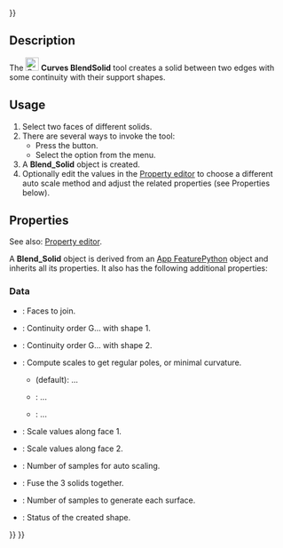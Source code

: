 <languages/>
{{UnfinishedDocu{{#translation:}}}}
<translate>

<!--T:1-->
{{Docnav
|[[Curves_BlendSurf2|BlendSurface]]
|[[Curves_FlattenFace|FlattenFace]]
|[[Curves_Workbench|Curves]]
|IconL=Curves_BlendSurf2.svg
|IconR=Curves_FlattenFace.svg
|IconC=Curves_workbench_icon.svg
}}

<!--T:2-->
{{GuiCommand
|Name=Curves BlendSolid
|MenuLocation=Surfaces → BlendSolid
|Workbenches=[[Curves_Workbench|Curves]]
}}

==Description== <!--T:3-->

<!--T:4-->
The [[Image:Curves_BlendSolid.svg|24px]] '''Curves BlendSolid''' tool creates a solid between two edges with some continuity with their support shapes.

==Usage== <!--T:5-->

<!--T:6-->
# Select two faces of different solids.
# There are several ways to invoke the tool:
#* Press the {{Button|[[Image:Curves_BlendSolid.svg|16px]] [[Curves_BlendSolid|BlendSolid]]}} button.
#* Select the {{MenuCommand|Surfaces → [[Image:Curves_BlendSolid.svg|16px]] BlendSolid}} option from the menu.
# A '''Blend_Solid''' object is created.
# Optionally edit the values in the [[Property_editor|Property editor]] to choose a different auto scale method and adjust the related properties (see Properties below).

==Properties== <!--T:7-->

<!--T:8-->
See also: [[Property_editor|Property editor]].

<!--T:9-->
A '''Blend_Solid''' object is derived from an [[App_FeaturePython|App FeaturePython]] object and inherits all its properties. It also has the following additional properties:

===Data=== <!--T:10-->

<!--T:11-->
{{TitleProperty|Base}}

<!--T:12-->
* {{PropertyData|Sources|LinkSubList}}: Faces to join.

<!--T:13-->
{{TitleProperty|Continuity}}

<!--T:14-->
* {{PropertyData|Continuity1|Integer}}: Continuity order G... with shape 1.
* {{PropertyData|Continuity2|Integer}}: Continuity order G... with shape 2.

<!--T:15-->
{{TitleProperty|Scale}}

<!--T:16-->
* {{PropertyData|Auto Scale|Enumeration}}: Compute scales to get regular poles, or minimal curvature.
** {{Value|RegularPoles}} (default): ...
** {{Value| MinimizeCurvature}}: ...
** {{Value| Manual}}: ...
* {{PropertyData|Scale1|FloatList}}: Scale values along face 1.
* {{PropertyData|Scale2|FloatList}}: Scale values along face 2.
* {{PropertyData|Scale Samples|Integer}}: Number of samples for auto scaling.

<!--T:17-->
{{TitleProperty|Settings}}

<!--T:18-->
* {{PropertyData|Fuse|Bool}}: Fuse the 3 solids together.
* {{PropertyData|Samples|Integer}}: Number of samples to generate each surface.

<!--T:19-->
{{TitleProperty|Status}}

<!--T:20-->
* {{PropertyData|Shape Type|String}}: Status of the created shape.


<!--T:21-->
{{Docnav
|[[Curves_BlendSurf2|BlendSurface]]
|[[Curves_FlattenFace|FlattenFace]]
|[[Curves_Workbench|Curves]]
|IconL=Curves_BlendSurf2.svg
|IconR=Curves_FlattenFace.svg
|IconC=Curves_workbench_icon.svg
}}

</translate>
{{Curves Tools navi{{#translation:}}}}
{{Userdocnavi{{#translation:}}}}